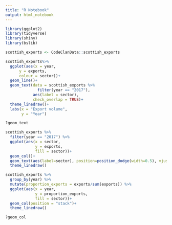 ```yaml
---
title: "R Notebook"
output: html_notebook
---
```


```r
library(ggplot2)
library(tidyverse)
library(shiny)
library(bslib)
```

```r
scottish_exports <- CodeClanData::scottish_exports 

scottish_exports%>% 
  ggplot(aes(x = year,
      y = exports,
      colour = sector))+
  geom_line()+
  geom_text(data = scottish_exports %>% 
              filter(year == "2017"),
            aes(label = sector),
            check_overlap = TRUE)+
  theme_linedraw()+
  labs(x = "Export volume",
       y = "Year")

?geom_text
```
```r
scottish_exports %>% 
  filter(year == "2017") %>% 
  ggplot(aes(x = sector,
             y = exports,
             fill = sector))+
  geom_col()+
  geom_text(aes(label=sector), position=position_dodge(width=0.5), vjust=-0.25)+
  theme_linedraw()


```

```r
scottish_exports %>% 
  group_by(year) %>% 
  mutate(proportion_exports = exports/sum(exports)) %>% 
  ggplot(aes(x = year,
             y = proportion_exports,
             fill = sector))+
  geom_col(position = "stack")+
  theme_linedraw()

?geom_col
  
```

